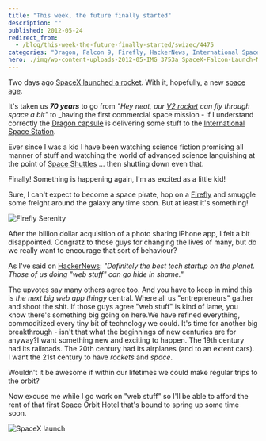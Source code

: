 ```yaml
---
title: "This week, the future finally started"
description: ""
published: 2012-05-24
redirect_from:
  - /blog/this-week-the-future-finally-started/swizec/4475
categories: "Dragon, Falcon 9, Firefly, HackerNews, International Space Station, Space Shuttle, spacex, Uncategorized"
hero: ./img/wp-content-uploads-2012-05-IMG_3753a_SpaceX-Falcon-Launch-May-2012_Ken-Kremer.jpg
---
```


Two days ago [SpaceX launched a rocket](http://www.dailymail.co.uk/sciencetech/article-2147981/SpaceX-Falcon-9-launch-First-private-commercial-flight-takes-Cape-Canaveral-International-Space-Station.html). With it, hopefully, a new [space age](http://en.wikipedia.org/wiki/Space_Age).

It's taken us **_70 years_** to go from _"Hey neat, our [V2 rocket](http://en.wikipedia.org/wiki/V-2) can fly through space a bit"_ to _having the first commercial space mission - if I understand correctly the [Dragon capsule](http://www.spacex.com/dragon.php) is delivering some stuff to the [International Space Station](http://en.wikipedia.org/wiki/International_Space_Station).

Ever since I was a kid I have been watching science fiction promising all manner of stuff and watching the world of advanced science languishing at the point of [Space Shuttles](http://en.wikipedia.org/wiki/Space_Shuttle) ... then shutting down even that.

Finally! Something is happening again, I'm as excited as a little kid!

Sure, I can't expect to become a space pirate, hop on a [Firefly](http://www.imdb.com/title/tt0303461/) and smuggle some freight around the galaxy any time soon. But at least it's something!

![Firefly Serenity](https://the-new-horizon.com/uploads/serenity-plan-1200.jpg)

After the billion dollar acquisition of a photo sharing iPhone app, I felt a bit disappointed. Congratz to those guys for changing the lives of many, but do we really want to encourage that sort of behaviour?

As I've said on [HackerNews](http://en.wikipedia.org/wiki/Hacker_News): _"Definitely the best tech startup on the planet. Those of us doing "web stuff" can go hide in shame."_

The upvotes say many others agree too. And you have to keep in mind this is _the next big web app thingy_ central. Where all us "entrepreneurs" gather and shoot the shit. If those guys agree "web stuff" is kind of lame, you know there's something big going on here.We have refined everything, commoditized every tiny bit of technology we could. It's time for another big breakthrough - isn't that what the beginnings of new centuries are for anyway?I want something new and exciting to happen. The 19th century had its railroads. The 20th century had its airplanes (and to an extent cars). I want the 21st century to have _rockets_ and _space_.

Wouldn't it be awesome if within our lifetimes we could make regular trips to the orbit?

Now excuse me while I go work on "web stuff" so I'll be able to afford the rent of that first Space Orbit Hotel that's bound to spring up some time soon.

![SpaceX launch](./img/wp-content-uploads-2012-05-IMG_3753a_SpaceX-Falcon-Launch-May-2012_Ken-Kremer.jpg)
